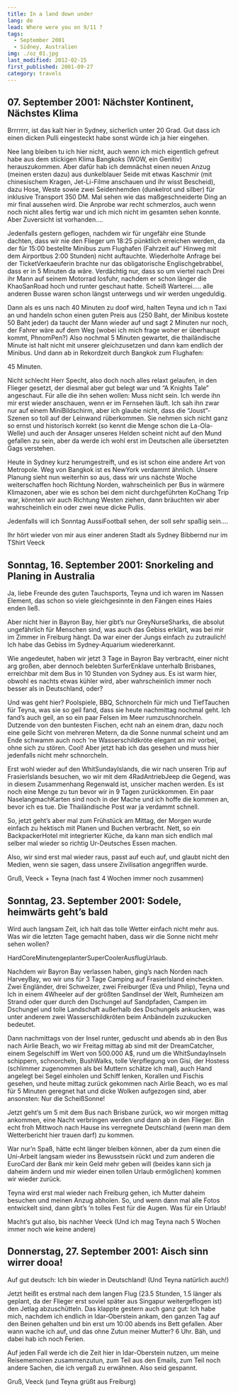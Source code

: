 ```yaml
---
title: In a land down under
lang: de
lead: Where were you on 9/11 ?
tags:
  - September 2001
  - Sidney, Australien
img: ./oz_01.jpg
last_modified: 2012-02-15
first_published: 2001-09-27
category: travels
---
```


## 07. September 2001: Nächster Kontinent, Nächstes Klima

Brrrrrrr, ist das kalt hier in Sydney, sicherlich unter 20 Grad. Gut dass ich einen dicken Pulli eingesteckt habe sonst
würde ich ja hier eingehen.

Nee lang bleiben tu ich hier nicht, auch wenn ich mich eigentlich gefreut habe aus dem stickigen Klima Bangkoks (WOW,
ein Genitiv) herauszukommen. Aber dafür hab ich demnächst einen neuen Anzug (meinen ersten dazu) aus dunkelblauer Seide
mit etwas Kaschmir (mit chinesischem Kragen, Jet-Li-Filme anschauen und ihr wisst Bescheid), dazu Hose, Weste sowie zwei
Seidenhemden (dunkelrot und silber) für inklusive Transport 350 DM. Mal sehen wie das maßgeschneiderte Ding an mir final
aussehen wird. Die Anprobe war recht schmerzlos, auch wenn noch nicht alles fertig war und ich mich nicht im gesamten
sehen konnte. Aber Zuversicht ist vorhanden....

Jedenfalls gestern geflogen, nachdem wir für ungefähr eine Stunde dachten, dass wir nie den Flieger um 18:25 pünktlich
erreichen werden, da der für 15:00 bestellte Minibus zum Flughafen (Fahrzeit auf’ Hinweg mit dem Airportbus 2:00
Stunden) nicht auftauchte. Wiederholte Anfrage bei der TicketVerkaeuferin brachte nur das obligatorische
Englischgebrabbel, dass er in 5 Minuten da wäre. Verdächtig nur, dass so um viertel nach Drei ihr Mann auf seinem
Motorrad losfuhr, nachdem er schon länger die KhaoSanRoad hoch und runter geschaut hatte. Scheiß Warterei..... alle
anderen Busse waren schon längst unterwegs und wir werden ungeduldig.

Dann als es uns nach 40 Minuten zu doof wird, halten Teyna und ich n Taxi an und handeln schon einen guten Preis aus
(250 Baht, der Minibus kostete 50 Baht jeder) da taucht der Mann wieder auf und sagt 2 Minuten nur noch, der Fahrer wäre
auf dem Weg (wobei ich mich frage woher er überhaupt kommt, PhnomPen?) Also nochmal 5 Minuten gewartet, die
thailändische Minute ist halt nicht mit unserer gleichzusetzen und dann kam endlich der Minibus. Und dann ab in
Rekordzeit durch Bangkok zum Flughafen:

45 Minuten.

Nicht schlecht Herr Specht, also doch noch alles relaxt gelaufen, in den Flieger gesetzt, der diesmal aber gut belegt
war und “A Knights Tale” angeschaut. Für alle die ihn sehen wollen: Muss nicht sein. Ich werde ihn mir erst wieder
anschauen, wenn er im Fernsehen läuft. Ich sah ihn zwar nur auf einem MiniBildschirm, aber ich glaube nicht, dass die
“Joust”-Szenen so toll auf der Leinwand rüberkommen. Sie nehmen sich nicht ganz so ernst und historisch korrekt (so
kennt die Menge schon die La-Ola-Welle) und auch der Ansager unseres Helden scheint nicht auf den Mund gefallen zu sein,
aber da werde ich wohl erst im Deutschen alle übersetzten Gags verstehen.

Heute in Sydney kurz herumgestreift, und es ist schon eine andere Art von Metropole. Weg von Bangkok ist es NewYork
verdammt ähnlich. Unsere Planung sieht nun weiterhin so aus, dass wir uns nächste Woche weiterschaffen hoch Richtung
Norden, wahrscheinlich per Bus in wärmere Klimazonen, aber wie es schon bei dem nicht durchgeführten KoChang Trip war,
könnten wir auch Richtung Westen ziehen, dann bräuchten wir aber wahrscheinlich ein oder zwei neue dicke Pullis.

Jedenfalls will ich Sonntag AussiFootball sehen, der soll sehr spaßig sein....

Ihr hört wieder von mir aus einer anderen Stadt als Sydney Bibbernd nur im TShirt Veeck

## Sonntag, 16. September 2001: Snorkeling and Planing in Australia

Ja, liebe Freunde des guten Tauchsports, Teyna und ich waren im Nassen Element, das schon so viele gleichgesinnte in den
Fängen eines Haies enden ließ.

Aber nicht hier in Bayron Bay, hier gibt’s nur GreyNurseSharks, die absolut ungefährlich für Menschen sind, was auch das
Gebiss erklärt, was bei mir im Zimmer in Freiburg hängt. Da war einer der Jungs einfach zu zutraulich! Ich habe das
Gebiss im Sydney-Aquarium wiedererkannt.

Wie angedeutet, haben wir jetzt 3 Tage in Bayron Bay verbracht, einer nicht arg großen, aber dennoch belebten
SurferEnklave unterhalb Brisbanes, erreichbar mit dem Bus in 10 Stunden von Sydney aus. Es ist warm hier, obwohl es
nachts etwas kühler wird, aber wahrscheinlich immer noch besser als in Deutschland, oder?

Und was geht hier? Poolspiele, BBQ, Schnorcheln für mich und TiefTauchen für Teyna, was sie so geil fand, dass sie heute
nachmittag nochmal geht. Ich fand’s auch geil, an so ein paar Felsen im Meer rumzuschnorcheln. Dutzende von den
buntesten Fischen, echt nah an einem dran, dazu noch eine geile Sicht von mehreren Metern, da die Sonne nunmal scheint
und am Ende schwamm auch noch ’ne Wasserschildkröte elegant an mir vorbei, ohne sich zu stören. Cool! Aber jetzt hab ich
das gesehen und muss hier jedenfalls nicht mehr schnorcheln.

Erst wohl wieder auf den WhitSundayIslands, die wir nach unseren Trip auf FrasierIslands besuchen, wo wir mit dem
4RadAntriebJeep die Gegend, was in diesem Zusammenhang Regenwald ist, unsicher machen werden. Es ist noch eine Menge zu
tun bevor wir in 9 Tagen zurückkommen. Ein paar NaselangmachKarten sind noch in der Mache und ich hoffe die kommen an,
bevor ich es tue. Die Thailändische Post war ja verdammt schnell.

So, jetzt geht’s aber mal zum Frühstück am Mittag, der Morgen wurde einfach zu hektisch mit Planen und Buchen verbracht.
Nett, so ein BackpackerHotel mit integrierter Küche, da kann man sich endlich mal selber mal wieder so richtig
Ur-Deutsches Essen machen.

Also, wir sind erst mal wieder raus, passt auf euch auf, und glaubt nicht den Medien, wenn sie sagen, dass unsere
Zivilisation angegriffen wurde.

Gruß, Veeck + Teyna (nach fast 4 Wochen immer noch zusammen)

## Sonntag, 23. September 2001: Sodele, heimwärts geht’s bald

Wird auch langsam Zeit, ich halt das tolle Wetter einfach nicht mehr aus. Was wir die letzten Tage gemacht haben, dass
wir die Sonne nicht mehr sehen wollen?

HardCore&shy;Minutengeplanter&shy;SuperCooler&shy;AusflugUrlaub.

Nachdem wir Bayron Bay verlassen haben, ging’s nach Norden nach HarveyBay, wo wir uns für 3 Tage Camping auf
FrasierIsland eincheckten. Zwei Engländer, drei Schweizer, zwei Freiburger (Eva und Philip), Teyna und Ich in einem
4Wheeler auf der größten SandInsel der Welt, Rumheizen am Strand oder quer durch den Dschungel auf Sandpfaden, Campen im
Dschungel und tolle Landschaft außerhalb des Dschungels ankucken, was unter anderem zwei Wasserschildkröten beim
Anbändeln zuzukucken bedeutet.

Dann nachmittags von der Insel runter, geduscht und abends ab in den Bus nach Airlie Beach, wo wir Freitag mittag ab
sind mit der DreamCatcher, einem Segelschiff im Wert von 500.000 A\$, rund um die WhitSundayInseln schippern,
schnorcheln, BushWalks, tolle Verpflegung von Gisi, der Hostess (schlimmer zugenommen als bei Muttern schätze ich mal),
auch Hand angelegt bei Segel einholen und Schiff lenken, Korallen und Fischis gesehen, und heute mittag zurück gekommen
nach Airlie Beach, wo es mal für 5 Minuten geregnet hat und dicke Wolken aufgezogen sind, aber ansonsten: Nur die
ScheißSonne!

Jetzt geht’s um 5 mit dem Bus nach Brisbane zurück, wo wir morgen mittag ankommen, eine Nacht verbringen werden und dann
ab in den Flieger. Bin echt froh Mittwoch nach Hause ins verregnete Deutschland (wenn man dem Wetterbericht hier trauen
darf) zu kommen.

War nur’n Spaß, hätte echt länger bleiben können, aber da zum einen die Uni-Arbeit langsam wieder ins Bewusstsein rückt
und zum anderen die EuroCard der Bank mir kein Geld mehr geben will (beides kann sich ja daheim ändern und mir wieder
einen tollen Urlaub ermöglichen) kommen wir wieder zurück.

Teyna wird erst mal wieder nach Freiburg gehen, ich Mutter daheim besuchen und meinen Anzug abholen. So, und wenn dann
mal alle Fotos entwickelt sind, dann gibt’s ’n tolles Fest für die Augen. Was für ein Urlaub!

Macht’s gut also, bis nachher Veeck (Und ich mag Teyna nach 5 Wochen immer noch wie keine andere)

## Donnerstag, 27. September 2001: Aisch sinn wirrer dooa!

Auf gut deutsch: Ich bin wieder in Deutschland! (Und Teyna natürlich auch!)

Jetzt heißt es erstmal nach dem langen Flug (23.5 Stunden, 1.5 länger als geplant, da der Flieger erst soviel später aus
Singapur weitergeflogen ist) den Jetlag abzuschütteln. Das klappte gestern auch ganz gut: Ich habe mich, nachdem ich
endlich in Idar-Oberstein ankam, den ganzen Tag auf den Beinen gehalten und bin erst um 10:00 abends ins Bett gefallen.
Aber wann wache ich auf, und das ohne Zutun meiner Mutter? 6 Uhr. Bäh, und dabei hab ich noch Ferien.

Auf jeden Fall werde ich die Zeit hier in Idar-Oberstein nutzen, um meine Reisememoiren zusammenzutun, zum Teil aus den
Emails, zum Teil noch andere Sachen, die ich vergaß zu erwähnen. Also seid gespannt.

Gruß, Veeck (und Teyna grüßt aus Freiburg)
